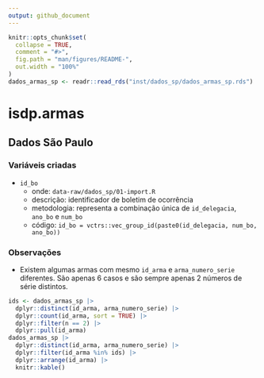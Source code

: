 ```yaml
---
output: github_document
---
```


<!-- README.md is generated from README.Rmd. Please edit that file -->

```r
knitr::opts_chunk$set(
  collapse = TRUE,
  comment = "#>",
  fig.path = "man/figures/README-",
  out.width = "100%"
)
dados_armas_sp <- readr::read_rds("inst/dados_sp/dados_armas_sp.rds")
```

# isdp.armas

<!-- badges: start -->
<!-- badges: end -->

## Dados São Paulo

### Variáveis criadas

- `id_bo`
    - onde: `data-raw/dados_sp/01-import.R`
    - descrição: identificador de boletim de ocorrência
    - metodologia: representa a combinação única de `id_delegacia`, `ano_bo` e `num_bo`
    - código: `id_bo = vctrs::vec_group_id(paste0(id_delegacia, num_bo, ano_bo))`


### Observações

- Existem algumas armas com mesmo `id_arma` e `arma_numero_serie` diferentes. São apenas 6 casos e são sempre apenas 2 números de série distintos. 

```r
ids <- dados_armas_sp |>
  dplyr::distinct(id_arma, arma_numero_serie) |>
  dplyr::count(id_arma, sort = TRUE) |>
  dplyr::filter(n == 2) |>
  dplyr::pull(id_arma)
dados_armas_sp |>
  dplyr::distinct(id_arma, arma_numero_serie) |>
  dplyr::filter(id_arma %in% ids) |>
  dplyr::arrange(id_arma) |> 
  knitr::kable()
```

